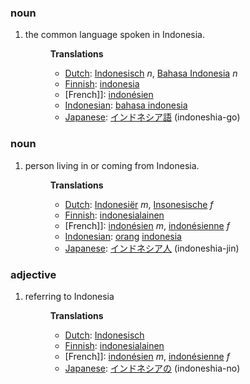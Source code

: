 ===noun===
#the common language spoken in Indonesia.
#:'''Translations'''
#:*[[Dutch]]: [[Indonesisch]] ''n'', [[Bahasa Indonesia]] ''n''
#:*[[Finnish]]: [[indonesia]]
#:*[French]]: [[indonésien]]
#:*[[Indonesian]]: [[bahasa indonesia]]
#:*[[Japanese]]: [[インドネシア語]] (indoneshia-go)

===noun===
#person living in or coming from Indonesia.
#:'''Translations'''
#:*[[Dutch]]: [[Indonesiër]] ''m'', [[Insonesische]] ''f''
#:*[[Finnish]]: [[indonesialainen]]
#:*[French]]: [[indonésien]] ''m'', [[indonésienne]] ''f''
#:*[[Indonesian]]: [[orang]] [[indonesia]]
#:*[[Japanese]]: [[インドネシア人]] (indoneshia-jin)

===adjective===
#referring to Indonesia
#:'''Translations'''
#:*[[Dutch]]: [[Indonesisch]]
#:*[[Finnish]]: [[indonesialainen]]
#:*[French]]: [[indonésien]] ''m'', [[indonésienne]] ''f''
#:*[[Japanese]]: [[インドネシアの]] (indoneshia-no)